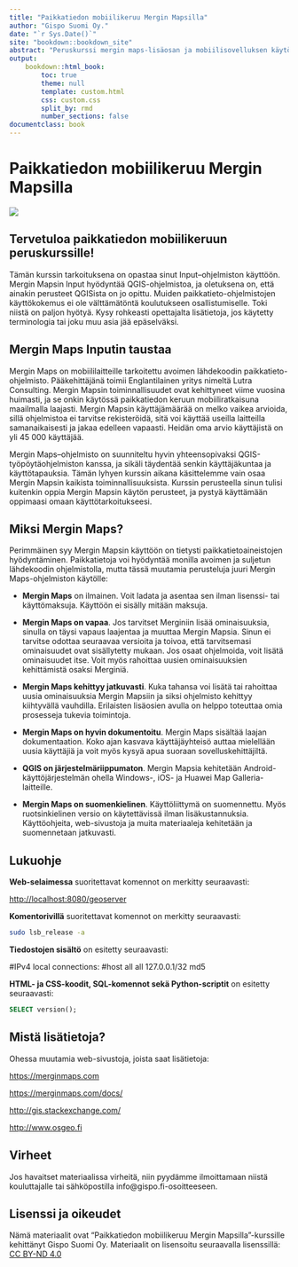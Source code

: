 ```yaml
---
title: "Paikkatiedon mobiilikeruu Mergin Mapsilla"
author: "Gispo Suomi Oy."
date: "`r Sys.Date()`"
site: "bookdown::bookdown_site"
abstract: "Peruskurssi mergin maps-lisäosan ja mobiilisovelluksen käytöstä."
output:
    bookdown::html_book:
        toc: true
        theme: null
        template: custom.html
        css: custom.css
        split_by: rmd
        number_sections: false
documentclass: book
---
```


# **Paikkatiedon mobiilikeruu Mergin Mapsilla**

![](img/Kansi/image1.png)

## **Tervetuloa paikkatiedon mobiilikeruun peruskurssille!**

Tämän kurssin tarkoituksena on opastaa sinut Input--ohjelmiston käyttöön. Mergin Mapsin Input hyödyntää QGIS-ohjelmistoa, ja oletuksena on, että ainakin perusteet QGISista on jo opittu. Muiden paikkatieto-ohjelmistojen käyttökokemus ei ole välttämätöntä koulutukseen osallistumiselle. Toki niistä on paljon hyötyä. Kysy rohkeasti opettajalta lisätietoja, jos käytetty terminologia tai joku muu asia jää epäselväksi.

## **Mergin Maps Inputin taustaa**

Mergin Maps on mobiililaitteille tarkoitettu avoimen lähdekoodin paikkatieto-ohjelmisto. Pääkehittäjänä toimii Englantilainen yritys nimeltä Lutra Consulting. Mergin Mapsin toiminnallisuudet ovat kehittyneet viime vuosina huimasti, ja se onkin käytössä paikkatiedon keruun mobiiliratkaisuna maailmalla laajasti. Mergin Mapsin käyttäjämäärää on melko vaikea arvioida, sillä ohjelmistoa ei tarvitse rekisteröidä, sitä voi käyttää useilla laitteilla samanaikaisesti ja jakaa edelleen vapaasti. Heidän oma arvio käyttäjistä on yli 45 000 käyttäjää.

Mergin Maps--ohjelmisto on suunniteltu hyvin yhteensopivaksi QGIS-työpöytäohjelmiston kanssa, ja sikäli täydentää senkin käyttäjäkuntaa ja käyttötapauksia. Tämän lyhyen kurssin aikana käsittelemme vain osaa Mergin Mapsin kaikista toiminnallisuuksista. Kurssin perusteella sinun tulisi kuitenkin oppia Mergin Mapsin käytön perusteet, ja pystyä käyttämään oppimaasi omaan käyttötarkoitukseesi.

## **Miksi Mergin Maps?**

Perimmäinen syy Mergin Mapsin käyttöön on tietysti paikkatietoaineistojen hyödyntäminen. Paikkatietoja voi hyödyntää monilla avoimen ja suljetun lähdekoodin ohjelmistolla, mutta tässä muutamia perusteluja juuri Mergin Maps-ohjelmiston käytölle:

-   **Mergin Maps** on ilmainen. Voit ladata ja asentaa sen ilman lisenssi- tai käyttömaksuja. Käyttöön ei sisälly mitään maksuja.

-   **Mergin Maps on vapaa**. Jos tarvitset Merginiin lisää ominaisuuksia, sinulla on täysi vapaus laajentaa ja muuttaa Mergin Mapsia. Sinun ei tarvitse odottaa seuraavaa versioita ja toivoa, että tarvitsemasi ominaisuudet ovat sisällytetty mukaan. Jos osaat ohjelmoida, voit lisätä ominaisuudet itse. Voit myös rahoittaa uusien ominaisuuksien kehittämistä osaksi Merginiä.

-   **Mergin Maps kehittyy jatkuvasti**. Kuka tahansa voi lisätä tai rahoittaa uusia ominaisuuksia Mergin Mapsiin ja siksi ohjelmisto kehittyy kiihtyvällä vauhdilla. Erilaisten lisäosien avulla on helppo toteuttaa omia prosesseja tukevia toimintoja.

-   **Mergin Maps on hyvin dokumentoitu**. Mergin Maps sisältää laajan dokumentaation. Koko ajan kasvava käyttäjäyhteisö auttaa mielellään uusia käyttäjiä ja voit myös kysyä apua suoraan sovelluskehittäjiltä.

-   **QGIS on järjestelmäriippumaton**. Mergin Mapsia kehitetään Android-käyttöjärjestelmän ohella Windows-, iOS- ja Huawei Map Galleria- laitteille.

-   **Mergin Maps on suomenkielinen**. Käyttöliittymä on suomennettu. Myös ruotsinkielinen versio on käytettävissä ilman lisäkustannuksia. Käyttöohjeita, web-sivustoja ja muita materiaaleja kehitetään ja suomennetaan jatkuvasti.

## **Lukuohje**

**Web-selaimessa** suoritettavat komennot on merkitty seuraavasti:

::: note-box
<http://localhost:8080/geoserver>
:::

**Komentorivillä** suoritettavat komennot on merkitty seuraavasti:

::: commandline-box
``` bash
sudo lsb_release -a
```
:::

**Tiedostojen sisältö** on esitetty seuraavasti:

::: file-content-box
#IPv4 local connections: #host all all 127.0.0.1/32 md5
:::

**HTML- ja CSS-koodit, SQL-komennot sekä Python-scriptit** on esitetty seuraavasti:

::: code-box
``` sql
SELECT version();
```
:::

## **Mistä lisätietoja?**

Ohessa muutamia web-sivustoja, joista saat lisätietoja:

::: note-box
<https://merginmaps.com>\
:::

::: note-box
<https://merginmaps.com/docs/>\
:::

::: note-box
<http://gis.stackexchange.com/>\
:::

::: note-box
<http://www.osgeo.fi>\
:::

## **Virheet**

Jos havaitset materiaalissa virheitä, niin pyydämme ilmoittamaan niistä kouluttajalle tai sähköpostilla info\@gispo.fi-osoitteeseen.

## **Lisenssi ja oikeudet**

Nämä materiaalit ovat "Paikkatiedon mobiilikeruu Mergin Mapsilla"-kurssille kehittänyt Gispo Suomi Oy. Materiaalit on lisensoitu seuraavalla lisenssillä: [CC BY-ND 4.0](https://creativecommons.org/licenses/by-nd/4.0/)
